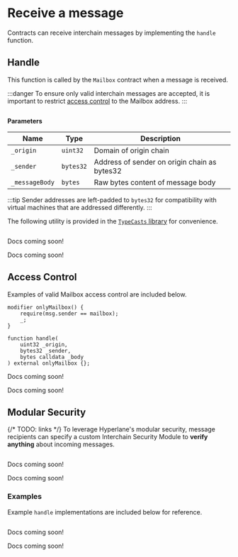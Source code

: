 
# Receive a message

Contracts can receive interchain messages by implementing the `handle` function.

## Handle

This function is called by the `Mailbox` contract when a message is received.

:::danger
To ensure only valid interchain messages are accepted, it is important to restrict [access control](##access-control) to the Mailbox address.
:::

<Tabs groupId="lang">
<TabItem value="sol" label="Solidity">

```solidity file=<rootDir>/static/contracts/interfaces/IMessageRecipient.sol#L5-L9
```

**Parameters**

|Name|Type|Description|
|----|----|-----------|
|`_origin`|`uint32`|Domain of origin chain|
|`_sender`|`bytes32`|Address of sender on origin chain as bytes32|
|`_messageBody`|`bytes`|Raw bytes content of message body|

:::tip
Sender addresses are left-padded to `bytes32` for compatibility with virtual machines that are addressed differently.
:::

The following utility is provided in the [`TypeCasts` library](../libraries/typecasts.mdx "mention") for convenience.
```solidity file=<rootDir>/static/contracts/libs/TypeCasts.sol#L10-L13
```

</TabItem>
<TabItem value="cw" label="CosmWasm">

Docs coming soon!

</TabItem>
<TabItem value="sl" label="Sealevel">

Docs coming soon!

</TabItem>
</Tabs>

## Access Control

Examples of valid Mailbox access control are included below.

<Tabs groupId="lang">
<TabItem value="sol" label="Solidity">

```solidity
modifier onlyMailbox() {
    require(msg.sender == mailbox);
    _;
}

function handle(
    uint32 _origin,
    bytes32 _sender,
    bytes calldata _body
) external onlyMailbox {};
```

</TabItem>
<TabItem value="cw" label="CosmWasm">

Docs coming soon!

</TabItem>
<TabItem value="sl" label="Sealevel">

Docs coming soon!

</TabItem>
</Tabs>

## Modular Security

{/* TODO: links */}
To leverage Hyperlane's modular security, message recipients can specify a custom Interchain Security Module to **verify anything** about incoming messages.

<Tabs groupId="lang">
<TabItem value="sol" label="Solidity">

```solidity file=<rootDir>/static/contracts/interfaces/IInterchainSecurityModule.sol#L37-L40
```

</TabItem>
<TabItem value="cw" label="CosmWasm">

Docs coming soon!

</TabItem>
<TabItem value="sl" label="Sealevel">

Docs coming soon!

</TabItem>
</Tabs>

### Examples

Example `handle` implementations are included below for reference.

<Tabs groupId="lang">
<TabItem value="sol" label="Solidity">

```solidity file=<rootDir>/static/contracts/test/TestRecipient.sol#L30-L38
```

</TabItem>
<TabItem value="cw" label="CosmWasm">

Docs coming soon!

</TabItem>
<TabItem value="sl" label="Sealevel">

Docs coming soon!

</TabItem>
</Tabs>
